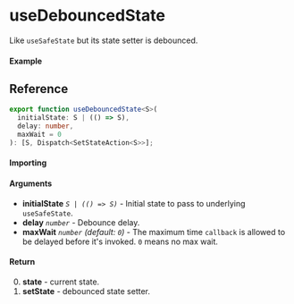 
<Meta title="State/useDebouncedState" component={Example} />

# useDebouncedState

Like `useSafeState` but its state setter is debounced.

#### Example

<Canvas>
  <Story story={Example} inline />
</Canvas>

## Reference

```ts
export function useDebouncedState<S>(
  initialState: S | (() => S),
  delay: number,
  maxWait = 0
): [S, Dispatch<SetStateAction<S>>];
```

#### Importing

<ImportPath />

#### Arguments

- **initialState** _`S | (() => S)`_ - Initial state to pass to underlying `useSafeState`.
- **delay** _`number`_ - Debounce delay.
- **maxWait** _`number`_ _(default: `0`)_ - The maximum time `callback` is allowed to be delayed
  before it's invoked. `0` means no max wait.

#### Return

0. **state** - current state.
1. **setState** - debounced state setter.
